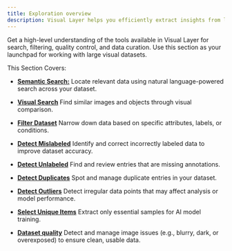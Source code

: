 ```yaml
---
title: Exploration overview
description: Visual Layer helps you efficiently extract insights from large-scale, unstructured datasets using intuitive search, filtering, and quality tools.
---
```



<Card title="What This Section Covers" icon="eye">
  Get a high-level understanding of the tools available in Visual Layer for search, filtering, quality control, and data curation. Use this section as your launchpad for working with large visual datasets.
</Card>

This Section Covers:

- **[Semantic Search:](./semantic-search)** 
Locate relevant data using natural language-powered search across your dataset.

- **[Visual Search](./visual-search)** 
  Find similar images and objects through visual comparison.

- **[Filter Dataset](./filter-dataset)** 
  Narrow down data based on specific attributes, labels, or conditions.

- **[Detect Mislabeled](./mislabeled-imagesobjects)** 
  Identify and correct incorrectly labeled data to improve dataset accuracy.

- **[Detect Unlabeled](./unlabeled-data-detection)** 
  Find and review entries that are missing annotations.

- **[Detect Duplicates](./duplicate-imagesobjects)** 
  Spot and manage duplicate entries in your dataset.

- **[Detect Outliers](./detect-outliers)** 
  Detect irregular data points that may affect analysis or model performance.

- **[Select Unique Items](./select-unique-items)** 
  Extract only essential samples for AI model training.

- **[Dataset quality](./dataset-quality)** 
  Detect and manage image issues (e.g., blurry, dark, or overexposed) to ensure clean, usable data.
